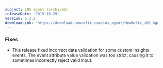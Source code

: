 ```yaml
---
subject: iOS agent (archived)
releaseDate: '2015-10-29'
version: 5.3.2
downloadLink: 'https://download.newrelic.com/ios_agent/NewRelic_iOS_Agent_5.3.2.zip'
---
```


### Fixes

* This release fixed incorrect data validation for some custom Insights events. The event attribute value validation was too strict, causing it to sometimes incorrectly reject valid input.
